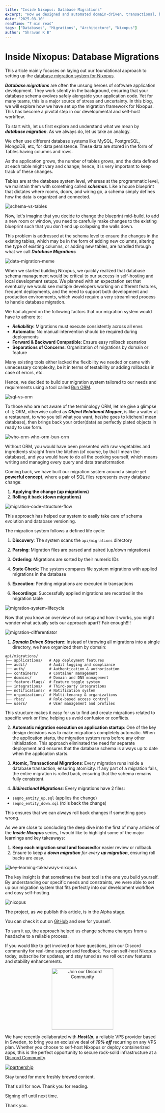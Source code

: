 ```yaml
---
title: "Inside Nixopus: Database Migrations"
excerpt: "How we designed and automated domain-driven, transactional, bidirectional database migrations for Nixopus."
date: "2025-08-10"
readTime: "7 min read"
tags: ["Databases", "Migrations", "Architecture", "Nixopus"]
author: "Shravan K B"
---
```


# Inside Nixopus: Database Migrations

This article mainly focuses on laying out our foundational approach to setting up the [database migration system for Nixopus](https://github.com/raghavyuva/nixopus/).

**_Database migrations_** are often the unsung heroes of software application development. They work silently in the background, ensuring that your database schema evolves safely alongside your application code. Yet for many teams, this is a major source of stress and uncertainty. In this blog, we will explore how we have set up the migration framework for Nixopus. This has become a pivotal step in our developmental and self-host workflow.

To start with, let us first explore and understand what we mean by **_database migration_**. As we always do, let us take an analogy.


We often use different database systems like MySQL, PostgreSQL, MongoDB, etc, for data persistence. These data are stored in the form of Tables having columns and rows.

As the application grows, the number of tables grows, and the data defined at each table might vary and change; hence, it is very important to keep track of these changes.

Tables are at the database system level, whereas at the programmatic level, we maintain them with something called **_schemas_**. Like a house blueprint that dictates where rooms, doors, and wiring go, a schema simply defines how the data is organized and connected.

![schema-vs-tables](https://dev-to-uploads.s3.amazonaws.com/uploads/articles/humm2q3dkpxw5zv5180m.png)

Now, let's imagine that you decide to change the blueprint mid-build, to add a new room or window, you need to carefully make changes to the existing blueprint such that you don’t end up collapsing the walls down.

This problem is addressed at the schema level to ensure the changes in the existing tables, which may be in the form of adding new columns, altering the type of existing columns, or adding new tables, are handled through what we call **_Database Migrations_**

![data-migration-meme](https://dev-to-uploads.s3.amazonaws.com/uploads/articles/x9pm6demw0q72mcmykqc.png)

When we started building Nixopus, we quickly realized that database schema management would be critical to our success in self-hosting and local development setups. We planned with an expectation set that eventually we would see multiple developers working on different features, frequent deployments, and the need to support both development and production environments, which would require a very streamlined process to handle database migration.

We had aligned on the following factors that our migration system would have to adhere to:

- **_Reliability_**: Migrations must execute consistently across all envs
- **Automatic**: No manual intervention should be required during deployments
- **Forward & Backward Compatible**: Ensure easy rollback scenarios
- **Separations of Concerns**: Organization of migrations by domain or feature

Many existing tools either lacked the flexibility we needed or came with unnecessary complexity, be it in terms of testability or adding rollbacks in case of errors, etc.

Hence, we decided to build our migration system tailored to our needs and requirements using a tool called [Bun ORM](https://bun.uptrace.dev/guide/migrations.html).

![sql-vs-orm](https://dev-to-uploads.s3.amazonaws.com/uploads/articles/icreopncr72qkqyyq2se.png)

To those who are not aware of the terminology ORM, let me give a glimpse of it; ORM, otherwise called as **_Object Relational Mapper_**, is like a waiter at a restaurant, to who you tell what you want, he/she goes to kitchen(I mean database), then brings back your order(data) as perfectly plated objects in ready to use form.


![who-orm-who-orm-bun-orm](https://dev-to-uploads.s3.amazonaws.com/uploads/articles/605ksjoeg5exjzcot4vv.png)

Without ORM, you would have been presented with raw vegetables and ingredients straight from the kitchen (of course, by that I mean the database), and you would have to do all the cooking yourself, which means writing and managing every query and data transformation.

Coming back, we have built our migration system around a simple yet **powerful concept**, where a pair of SQL files represents every database change:

1) **Applying the change (up migrations)**
2) **Rolling it back (down migrations)**


![migration-code-structure-flow](https://dev-to-uploads.s3.amazonaws.com/uploads/articles/nu808jb4jnzs8vl5c5ko.png)

This approach has helped our system to easily take care of schema evolution and database versioning.

The migration system follows a defined life cycle:

1) **Discovery**: The system scans the `api/migrations` directory

2) **Parsing**: Migration files are parsed and paired (up/down migrations)

3) **Ordering**: Migrations are sorted by their numeric IDs

4) **State Check**: The system compares file system migrations with applied migrations in the database

5) **Execution**: Pending migrations are executed in transactions

6) **Recordings**: Successfully applied migrations are recorded in the migration table


![migration-system-lifecycle](https://dev-to-uploads.s3.amazonaws.com/uploads/articles/ej1w31t3m718xo63qfyo.png)

Now that you know an overview of our setup and how it works, you might wonder what actually sets our approach apart? Fair enough!!!!


![migration-differentiator](https://dev-to-uploads.s3.amazonaws.com/uploads/articles/wnoxp32ng9v8t7ajwhip.png)


1) **_Domain Driven Structure_**: Instead of throwing all migrations into a single directory, we have organized them by domain:

```text
api/migrations/
├── applications/   # App deployment features
├── audit/          # Audit logging and compliance
├── auth/           # Authentication & authorization
├── containers/     # Container management
├── domains/        # Domain and DNS management
├── feature-flags/  # Feature toggle system
├── integrations/   # Third-party integrations
├── notifications/  # Notification system
├── organizations/  # Multi-tenancy & organizations
├── rbac/           # Role-based access control
└── users/          # User management and profiles
```

This structure makes it easy for us to find and create migrations related to specific work or flow, helping us avoid confusion or conflicts.


2) **Automatic migration execution on application startup**: One of the key design decisions was to make migrations completely automatic. When the application starts, the migration system runs before any other initialization. This approach eliminated the need for separate deployment and ensures that the database schema is always up to date when the application starts.

3) **Atomic, Transactional Migrations**: Every migration runs inside a database transaction, ensuring atomicity. If any part of a migration fails, the entire migration is rolled back, ensuring that the schema remains fully consistent.


4) **_Bidirectional Migrations_**: Every migrations have 2 files:
 - `seqno_entity_up.sql` (applies the change)
 - `seqno_entity_down.sql` (rolls back the change)

This ensures that we can always roll back changes if something goes wrong.


As we are close to concluding the deep dive into the first of many articles of the **_Inside Nixopus_** series, I would like to highlight some of the major learnings and key takeaways:

1) **Keep each migration small and focused**for easier review or rollback.
2) Ensure to keep a _**down migration** for every **up migration**_, ensuring roll backs are easy.


![key-learning-takeaways-nixopus](https://dev-to-uploads.s3.amazonaws.com/uploads/articles/cz9ijjmrruycdzpx65cn.png)

The key insight is that sometimes the best tool is the one you build yourself. By understanding our specific needs and constraints, we were able to set up our migration system that fits perfectly into our development workflow and easy self-hosting.

![nixopus](https://dev-to-uploads.s3.amazonaws.com/uploads/articles/66k8t8vncrm2g0vzpkym.png)

The project, as we publish this article, is in the Alpha stage. 

You can check it out on [GitHub](https://github.com/raghavyuva/nixopus) and see for yourself.

To sum it up, the approach helped us change schema changes from a headache to a reliable process.

If you would like to get involved or have questions, join our Discord community for real-time support and feedback. You can self-host Nixopus today, subscribe for updates, and stay tuned as we roll out new features and stability enhancements.

<p align="center">
        <a href="https://discord.gg/skdcq39Wpv" target="_blank">
          <img
            src="https://user-images.githubusercontent.com/31022056/158916278-4504b838-7ecb-4ab9-a900-7dc002aade78.png"
            alt="Join our Discord Community"
            width="200"
            style={{ borderRadius: '12px', boxShadow: '0px 4px 12px rgba(0,0,0,0.15)' }}
          />
        </a>
</p>

We have recently collaborated with **_HostUp_**, a reliable VPS provider based in Sweden, to bring you an exclusive deal of **_10% off_** recurring on any VPS plan. Whether you choose to self-host Nixopus or deploy containerized apps, this is the perfect opportunity to secure rock-solid infrastructure at a [Discord Community](https://discord.com/invite/skdcq39Wpv).

[![partnership](https://dev-to-uploads.s3.amazonaws.com/uploads/articles/itnnybtsdrgzmv5dj0lz.png)](https://hostup.se/en/vps/)

Stay tuned for more freshly brewed content.

That's all for now. Thank you for reading.

Signing off until next time.

Thank you.
